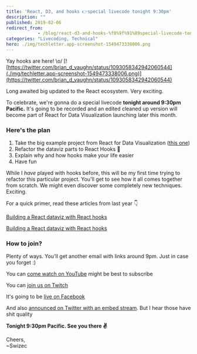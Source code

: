 ```yaml
---
title: 'React, D3, and hooks 👉special livecode tonight 9:30pm'
description: ""
published: 2019-02-06
redirect_from: 
            - /blog/react-d3-and-hooks-%f0%9f%91%89special-livecode-tonight-930pm/swizec/8928
categories: "Livecoding, Technical"
hero: ./img/techletter.app-screenshot-1549473338006.png
---
```


Yay hooks are here! \\o/ [![https://twitter.com/brian_d_vaughn/status/1093058342942060544](./img/techletter.app-screenshot-1549473338006.png)](https://twitter.com/brian_d_vaughn/status/1093058342942060544)

Long awaited big updated to the React ecosystem. Very exciting.

To celebrate, we're gonna do a special livecode **tonight around 9:30pm Pacific.** It's going to be recorded and an edited cleaned up version will become part of React for Data Visualization launching later this month.

### Here's the plan

1.  Take the big example project from React for Data Visualization ([this one](https://swizec.github.io/h1b-software-salaries/#*-*-*))
2.  Refactor the dataviz parts to React Hooks 🎣
3.  Explain why and how hooks make your life easier
4.  Have fun

While I _have_ played with hooks before, this will be my first time trying to refactor this particular project. You'll get to see how it all comes together from scratch. We might even discover some completely new techniques. Exciting.

For a quick primer, read these articles from last year 👇

[Building a React dataviz with React hooks](https://swizec.com/blog/building-a-react-dataviz-with-react-hooks/swizec/8801)  

[Building a React dataviz with React hooks](https://swizec.com/blog/easy-d3-blackbox-components-react-hooks/swizec/8689)

### How to join?

Plenty of ways. You'll get another email with links around 9pm. Just in case you forget :)

You can [come watch on YouTube](https://www.youtube.com/swizecteller) might be best to subscribe

You can [join us on Twitch](https://www.twitch.tv/swizec)

It's going to be [live on Facebook](https://facebook.com/swizecpage)

And also [announced on Twitter with an embed stream](https://twitter.com/swizec). But I hear those have shit quality

**Tonight 9:30pm Pacific. See you there ✌️**

Cheers,  
~Swizec
